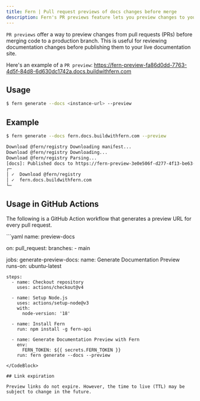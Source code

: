 ```yaml
---
title: Fern | Pull request previews of docs changes before merge
description: Fern's PR previews feature lets you preview changes to your docs from pull requests before merging to the live docs site. Use manually or in GitHub Actions.
---
```


`PR previews` offer a way to preview changes from pull requests (PRs) before merging code to a production branch. This is useful for reviewing documentation changes before publishing them to your live documentation site.

Here's an example of a `PR preview`: https://fern-preview-fa86d0dd-7763-4d5f-84d8-6d630dc1742a.docs.buildwithfern.com

## Usage 

```bash
$ fern generate --docs <instance-url> --preview
```

## Example

```bash
$ fern generate --docs fern.docs.buildwithfern.com --preview

Download @fern/registry Downloading manifest...
Download @fern/registry Downloading...
Download @fern/registry Parsing...
[docs]: Published docs to https://fern-preview-3e0e506f-d277-4f13-be63-e609b7320db1.docs.buildwithfern.com
┌─
│ ✓  Download @fern/registry
│ ✓  fern.docs.buildwithfern.com
└─
```

## Usage in GitHub Actions  

The following is a GitHub Action workflow that generates a preview URL for every pull request.

<CodeBlock title = ".github/workflows/preview-docs.yml">
```yaml
name: preview-docs

on:
  pull_request:
    branches:
      - main  

jobs:
  generate-preview-docs:
    name: Generate Documentation Preview
    runs-on: ubuntu-latest

    steps:
      - name: Checkout repository
        uses: actions/checkout@v4

      - name: Setup Node.js
        uses: actions/setup-node@v3
        with:
          node-version: '18'

      - name: Install Fern
        run: npm install -g fern-api

      - name: Generate Documentation Preview with Fern
        env:
          FERN_TOKEN: ${{ secrets.FERN_TOKEN }}
        run: fern generate --docs --preview
```
</CodeBlock>

## Link expiration

Preview links do not expire. However, the time to live (TTL) may be subject to change in the future.
